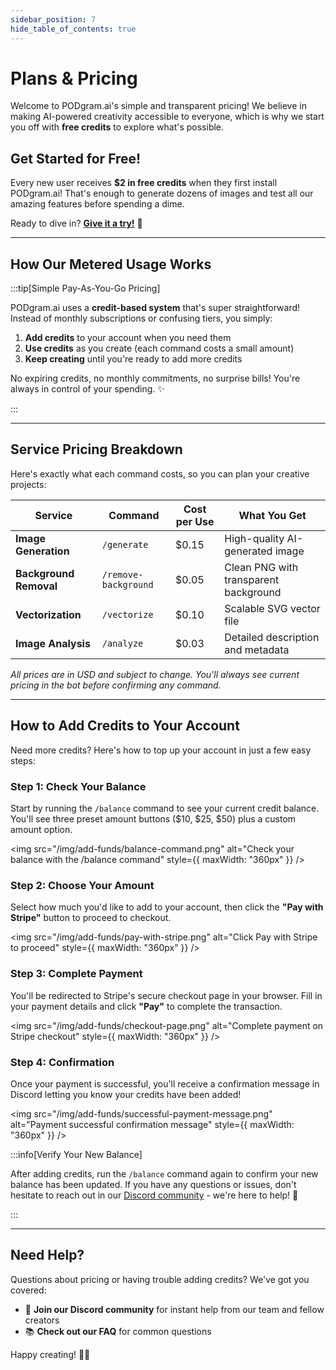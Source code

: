 ```yaml
---
sidebar_position: 7
hide_table_of_contents: true
---
```


# Plans & Pricing

Welcome to PODgram.ai's simple and transparent pricing! We believe in making AI-powered creativity accessible to everyone, which is why we start you off with **free credits** to explore what's possible.

## Get Started for Free!

Every new user receives **$2 in free credits** when they first install PODgram.ai! That's enough to generate dozens of images and test all our amazing features before spending a dime.

Ready to dive in? **[Give it a try!](https://discord.com/oauth2/authorize?client_id=YOUR_BOT_ID)** 🚀

---

## How Our Metered Usage Works

:::tip[Simple Pay-As-You-Go Pricing]

PODgram.ai uses a **credit-based system** that's super straightforward! Instead of monthly subscriptions or confusing tiers, you simply:

1. **Add credits** to your account when you need them
2. **Use credits** as you create (each command costs a small amount)
3. **Keep creating** until you're ready to add more credits

No expiring credits, no monthly commitments, no surprise bills! You're always in control of your spending. ✨

:::

---

## Service Pricing Breakdown

Here's exactly what each command costs, so you can plan your creative projects:

| Service                | Command              | Cost per Use | What You Get                          |
| ---------------------- | -------------------- | ------------ | ------------------------------------- |
| **Image Generation**   | `/generate`          | $0.15        | High-quality AI-generated image       |
| **Background Removal** | `/remove-background` | $0.05        | Clean PNG with transparent background |
| **Vectorization**      | `/vectorize`         | $0.10        | Scalable SVG vector file              |
| **Image Analysis**     | `/analyze`           | $0.03        | Detailed description and metadata     |

_All prices are in USD and subject to change. You'll always see current pricing in the bot before confirming any command._

---

## How to Add Credits to Your Account

Need more credits? Here's how to top up your account in just a few easy steps:

### Step 1: Check Your Balance

Start by running the `/balance` command to see your current credit balance. You'll see three preset amount buttons ($10, $25, $50) plus a custom amount option.

<img
  src="/img/add-funds/balance-command.png"
  alt="Check your balance with the /balance command"
  style={{ maxWidth: "360px" }}
/>

### Step 2: Choose Your Amount

Select how much you'd like to add to your account, then click the **"Pay with Stripe"** button to proceed to checkout.

<img
  src="/img/add-funds/pay-with-stripe.png"
  alt="Click Pay with Stripe to proceed"
  style={{ maxWidth: "360px" }}
/>

### Step 3: Complete Payment

You'll be redirected to Stripe's secure checkout page in your browser. Fill in your payment details and click **"Pay"** to complete the transaction.

<img
  src="/img/add-funds/checkout-page.png"
  alt="Complete payment on Stripe checkout"
  style={{ maxWidth: "360px" }}
/>

### Step 4: Confirmation

Once your payment is successful, you'll receive a confirmation message in Discord letting you know your credits have been added!

<img
  src="/img/add-funds/successful-payment-message.png"
  alt="Payment successful confirmation message"
  style={{ maxWidth: "360px" }}
/>

:::info[Verify Your New Balance]

After adding credits, run the `/balance` command again to confirm your new balance has been updated. If you have any questions or issues, don't hesitate to reach out in our [Discord community](https://discord.gg/your-server) - we're here to help! 💬

:::

---

## Need Help?

Questions about pricing or having trouble adding credits? We've got you covered:

- 💬 **Join our Discord community** for instant help from our team and fellow creators
- 📚 **Check out our FAQ** for common questions

Happy creating! 🎨✨

